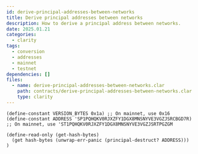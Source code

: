 ```yaml
---
id: derive-principal-addresses-between-networks
title: Derive principal addresses between networks
description: How to derive a principal address between networks.
date: 2025.01.21
categories:
  - clarity
tags:
  - conversion
  - addresses
  - mainnet
  - testnet
dependencies: []
files:
  - name: derive-principal-addresses-between-networks.clar
    path: contracts/derive-principal-addresses-between-networks.clar
    type: clarity
---
```


```clarity
(define-constant VERSION_BYTES 0x1a) ;; On mainnet, use 0x16
(define-constant ADDRESS 'SP1PQHQKV0RJXZFY1DGX8MNSNYVE3VGZJSRCBGD7R) ;; On mainnet, use 'ST1PQHQKV0RJXZFY1DGX8MNSNYVE3VGZJSRTPGZGM

(define-read-only (get-hash-bytes)
  (get hash-bytes (unwrap-err-panic (principal-destruct? ADDRESS)))
)
```